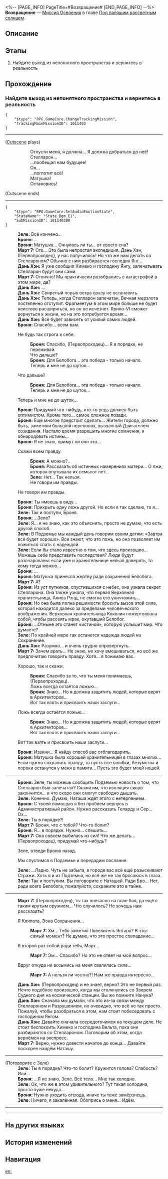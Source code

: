 <%-- [PAGE_INFO]
PageTitle=#Возвращение#
[END_PAGE_INFO] --%>
{{Дополнить|Диалоги.}}
{{Миссия Инфобокс
|id              = 1011403
|Название        = 
|Изображение     = Миссия Возвращение.png
|Тип             = Миссия Освоения
|Событие         = 
|Глава           = Под палящим рассветным солнцем
|Условия         = Завершена [[Миссия Освоения]] «[[Пути в прошлое давно закрыты]]»
|Персонажи       = Броня; Дань Хэн; Зеле; Март 7; Первопроходец
|СтартЛокация    = [[Ярило-VI]] — [[Холм вечнозимья]]
|Мир             = Ярило-VI
|Предыдущая      = Пути в прошлое давно закрыты
|Следующая       = Опасное болото
|Награды         = Опыт Освоения*1 200; Звёздный нефрит*80; Путеводитель путешественника*5; Очищенный эфир*4; Бездонная экзоплазма*2; Everwinter*1 { text = Everwinter }; Fate*1 { text = Fate }
}}
'''Возвращение''' — [[Миссия Освоения]] в главе [[Под палящим рассветным солнцем]].

==Описание==
{{Описание|Вы побеждаете Коколию, Верховную хранительницу, что подверглась влиянию Стелларона. Весть о вашем успехе вскоре разнесётся по всему Белобогу.}}

==Этапы==
# Найдите выход из непонятного пространства и вернитесь в реальность

==Прохождение==
{{Дополнить}}
===Найдите выход из непонятного пространства и вернитесь в реальность===
{{Описание миссии|тип=Миссия Освоения|локация=Холм вечнозимья|Вы просыпаетесь в этом странном месте, окутанном звёздным небом и янтарной судьбой.<br />Вы помните, как Коколия пронзила вас копьём, - это загробный мир? Но ваше сознание такое же ясное, а тело лёгкое, как всегда... Вы слышите мощный голос в голове, который говорит вам: «Я ещё живу».<br />Возможно, ваши напарники всё ещё сражаются с Коколией. Вам нужно найти способ вернуться к ним.}}
{{Диалог Начало}}
<pre>{
	"$type": "RPG.GameCore.ChangeTrackingMission",
	"TrackingMainMissionID": 1011403
}</pre>
----
;([[#Gallery|Cutscene]] plays)
::Отпусти меня, я должна... Я должна добраться до неё!
::Стелларон...
::...пообещал нам будущее!
::Он...
::...поглотит всё!
::Матушка!
::Остановись!
;(Cutscene ends)
----
<pre>{
	"$type": "RPG.GameCore.SetAudioEmotionState",
	"StateName": "State_Bgm_E1",
	"SubMissionID": 101140300
}</pre>
:'''Зеле:''' Всё кончено...
:'''Броня:''' ...
:'''Броня:''' Матушка... Очнулась ли ты... от своего сна?
:'''Март 7:''' Ого... Это была непростая экспедиция. Дань Хэн, (Первопроходец), у нас получилось! Но что же нам делать со Стеллароном? Обычно с ним разбирается господин Янг...
:'''Дань Хэн:''' Я уже сообщил Химеко и господину Янгу, запечатывать Стелларон будут они сами.
:'''Март 7:''' Отлично! Мы практически разобрались с катастрофой в этом мире, да?
:'''Дань Хэн:''' ...
:'''Дань Хэн:''' Свирепый порыв ветра сразу не остановить.
:'''Дань Хэн:''' Теперь, когда Стелларон запечатан, Вечная мерзлота постепенно отступит. Фрагментум в этом мире больше не будет неистово расширяться, но он не исчезнет. Ярило-VI сможет вернуться к жизни, но на это потребуется время...
:'''Дань Хэн:''' Всё будет зависеть от усилий самих людей.
:'''Броня:''' Спасибо... всем вам.
:{{Диалог|Стрелка}} Не будь так строга к себе.
::'''Броня:''' Спасибо, (Первопроходец)... Я в порядке, не переживай.
::Что дальше?
::'''Броня:''' Для Белобога... эта победа - только начало.
::Теперь и мне не до шуток...
:{{Диалог|Стрелка}} Что дальше?
::'''Броня:''' Для Белобога... эта победа - только начало.
::Теперь и мне не до шуток...
:{{Диалог|Стрелка}} Теперь и мне не до шуток...
:'''Броня:''' Придумай что-нибудь, кто-то ведь должен быть оптимистом. Кроме того... самое сложное позади.
:'''Броня:''' Ещё многое предстоит сделать... Жители города, должно быть, заметили большой переполох, вызванный Двигателем созидания. Настало время разрешить многие сомнения, и обнародовать истины...
:'''Броня:''' Я не знаю, примут ли они это...
:{{Диалог|Стрелка}} Скажи всем правду.
::'''Броня:''' А можно?..
::'''Броня:''' Рассказать об истинных намерениях матери... О лжи, которая опутывала их семьсот лет...
::'''Зеле:''' Нет... Так нельзя.
::Не говори им правды.
:{{Диалог|Стрелка}} Не говори им правды.
:'''Броня:''' Ты имеешь в виду...
:'''Броня:''' Прикрыть одну ложь другой. Но если я так сделаю, то я...
:'''Зеле:''' Так и поступи, Броня.
:'''Броня:''' ...Зеле?
:'''Зеле:''' Я... я не знаю, как это объяснить, просто не думаю, что есть другой способ.
:'''Зеле:''' В Подземье мы каждый день говорим своим детям: «Завтра всё будет хорошо». Все знают, что это ложь, но она позволяет им ложиться спать с надеждой.
:'''Зеле:''' Если бы стало известно о том, что здесь произошло... Можешь себе представить последствия? Люди будут разочарованы: если уже и хранительнице нельзя доверять, то кому тогда можно...
:'''Броня:''' ...
:'''Броня:''' Матушка принесла жертву ради сохранения Белобога.
:'''Март 7:''' А?
:'''Броня:''' Из уст путников, спустившихся с небес, она узнала секрет Стелларона. Она также узнала, что первая Верховная хранительница, Алиса Рэнд, не смогла его уничтожить...
:'''Броня:''' Но она была полна решимости бросить вызов этой силе, которая находится далеко за пределами человеческого воображения. Верховная хранительница Коколия пожертвовала собой, чтобы рассеять мрак, окутавший Белобог.
:'''Броня:''' ...Отныне это станет «истиной», которую услышит мир. Что думаете?
:'''Зеле:''' По крайней мере так останется надежда людей на Сохранение.
:'''Дань Хэн:''' Разумно... и очень трудно опровергнуть.
:'''Март 7:''' Зачем врать... Не знаю, не хочу вмешиваться, но всё же предпочитаю говорить правду. Хотя... я понимаю вас.
:{{Диалог|Стрелка}} Хорошо, так и скажи.
::'''Броня:''' Спасибо за то, что ты меня понимаешь, (Первопроходец).
::Ложь всегда остаётся ложью...
::'''Броня:''' Знаю... Но я должна защитить людей, которые верят в Архитекторов...
::Вот так взять и присвоить наши заслуги...
:{{Диалог|Стрелка}} Ложь всегда остаётся ложью...
::'''Броня:''' Знаю... Но я должна защитить людей, которые верят в Архитекторов...
::Вот так взять и присвоить наши заслуги...
:{{Диалог|Стрелка}} Вот так взять и присвоить наши заслуги...
:'''Броня:''' Извини... Я найду способ вас отблагодарить.
:'''Броня:''' Матушка была хорошей хранительницей в глазах многих... Если нужно сохранить правду, то пусть все ошибки, безумства и пороки останутся у меня в памяти... Пусть это будет моей ношей.
:{{tx}}
----
:'''Броня:''' Зеле, ты можешь сообщить Подземью новость о том, что Стелларон был запечатан? Скажи им, что изоляция скоро закончится... и что скоро они смогут свободно дышать.
:'''Зеле:''' Конечно. Думаю, Наташа ждёт этого с нетерпением.
:'''Броня:''' С твоей помощью я без проблем вернусь в Административный район. Нужно рассказать Гепарду и Сер... Ох...
:'''Зеле:''' Ты в порядке?!
:'''Март 7:''' Броня, что с тобой? Что-то болит?
:'''Броня:''' Я... в порядке. Нужно... спешить...
:'''Март 7:''' Она совсем выбилась из сил! Что же делать... (Первопроходец), придумай что-нибудь?
:{{Диалог|Стрелка}} Зеле, отведи Броню назад.
:{{Диалог|Стрелка}} Мы спустимся в Подземье и передадим послание.
:'''Зеле:''' ...Ладно. Чуть не забыла, в городе вас всё ещё разыскивают Стражи. Хоть я и из Подземья, но всё же не так бросаюсь в глаза.
:'''Зеле:''' Так и поступим. Вы поговорите с Наташей. Ради Бро... Нет, ради всего Белобога, пожалуйста, сохраните это в тайне.
----
:'''Март 7:''' (Первопроходец), ты так внезапно {{MC|ж=возникла|м=возник}} на поле боя, да ещё с таким крутым оружием... Что случилось? Не хочешь нам рассказать?
:{{Диалог|Стрелка}} Я {{MC|ж=видела|м=видел}} Клипота, Эона Сохранения...
::'''Март 7:''' Хм... Тебя заметил Повелитель Янтаря? В этот самый момент? Не думаю, что это простое совпадение...
:{{Диалог|Стрелка}} Я второй раз {{MC|ж=пожертвовала|м=пожертвовал}} собой ради тебя, Март...
::'''Март 7:''' Эм... Спасибо? Но это не ответ на мой вопрос...
:{{Диалог|Стрелка}} Вдруг откуда ни возьмись на меня свалилась сила...
::'''Март 7:''' А нельзя ли честно?! Нам же правда интересно...
:'''Дань Хэн:''' (Первопроходец) и {{MC|ж=сама|м=сам}} не знает, верно? Это не первый раз. Нечто подобное произошло, когда мы столкнулись со Зверем Судного дня на космической станции. Вы же помните Нанука?
:'''Дань Хэн:''' Сначала мы думали, что это из-за связи между Стеллароном и Разрушением, но очевидно, что всё не так просто. Пожалуй, чтобы разобраться в этом, нам стоит побеседовать с господином Янгом.
:'''Дань Хэн:''' Давайте сначала сосредоточимся на текущем деле. Не стоит беспокоить Химеко и господина Вельта, пока они разбираются со Стеллароном. Поговорим об этом, когда вернёмся на экспресс.
:'''Март 7:''' Верно, нужно довести начатое до конца... Давайте поскорее найдём Наташу.
----

;(Поговорите с Зеле)
:'''Зеле:''' Ты в порядке? Что-то болит? Кружится голова? Слабость? Или...
:'''Броня:''' ...Я не знаю, Зеле. Всё тело... Мне так холодно.
:'''Зеле:''' Ох, что же в этом удивительного? Тут такая холодина, просто хуже некуда...
:'''Броня:''' Нужно уходить отсюда, иначе ты тоже замёрзнешь.
:'''Зеле:''' Ничего, я закалённая. Обопрись о меня... Идём.
----
----
{{Диалог Конец}}

==На других языках==
{{На других языках
|en   = The Return
|zhs  = 回归
|zht  = 回歸
|ja   = リターンズ
|ko   = 복귀
|es   = El regreso
|fr   = Le retour
|ru   = Возвращение
|th   = หวนคืน
|vi   = Trở Lại...
|de   = Die Rückkehr
|id   = Kembali
|pt   = O Retorno
}}

==История изменений==
{{История изменений|3.5}}

==Навигация==
{{Миссия Освоения Навбокс|Глава }}

[[en:]]
